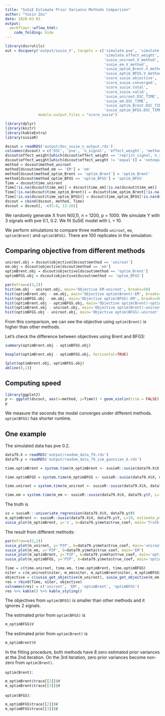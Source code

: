```yaml
---
title: "SuSiE Estimate Prior Variance Methods Comparison"
author: "Yuxin Zou"
date: 2020-03-03
output: 
  workflowr::wflow_html:
    code_folding: hide
---
```


```r
library(dscrutils)
out = dscquery('output/susie_V', targets = c('simulate.pve', 'simulate.n_signal', 
                                             'simulate.effect_weight',
                                             'susie_uniroot.V_method',
                                             'susie_em.V_method',
                                             'susie_optim_Brent.V_method',
                                             'susie_optim_BFGS.V_method',
                                             'score_susie.objective',
                                             'score_susie.converged',
                                             'score_susie.total',
                                             'score_susie.valid',
                                             'susie_uniroot.DSC_TIME',
                                             'susie_em.DSC_TIME',
                                             'susie_optim_Brent.DSC_TIME',
                                             'susie_optim_BFGS.DSC_TIME','score_susie'),
               module.output.files = "score_susie")
```

```r
library(dplyr)
library(knitr)
library(kableExtra)
library(susieR)
```

```r
dscout = readRDS('output/dsc_susie_v_output.rds')
colnames(dscout) = c('DSC', 'pve', 'n_signal', 'effect_weight', 'method_uniroot', 'method_em', 'method_optim_Brent', 'method_optim_BFGS','objective', 'converged', 'total', 'valid', 'time_uniroot', 'time_em', 'time_optim_Brent', 'time_optim_BFGS', 'file')
dscout$effect_weight[which(dscout$effect_weight == 'rep(1/n_signal, n_signal)')] = 'equal'
dscout$effect_weight[which(dscout$effect_weight != 'equal')] = 'notequal'
method = dscout$method_uniroot
method[dscout$method_em == 'EM'] = 'em'
method[dscout$method_optim_Brent == 'optim_Brent'] = 'optim_Brent'
method[dscout$method_optim_BFGS == 'optim_BFGS'] = 'optim_BFGS'
Time = dscout$time_uniroot
Time[!is.na(dscout$time_em)] = dscout$time_em[!is.na(dscout$time_em)]
Time[!is.na(dscout$time_optim_Brent)] = dscout$time_optim_Brent[!is.na(dscout$time_optim_Brent)]
Time[!is.na(dscout$time_optim_BFGS)] = dscout$time_optim_BFGS[!is.na(dscout$time_optim_BFGS)]
dscout = cbind(dscout, method, Time)
dscout = dscout[, -c(5:8, 13:16)]
```

We randomly generate X from N(0,1), n = 1200, p = 1000. We simulate Y with 3 signals with pve 0.1, 0.2. We fit SuSiE model with L = 10. 

We perform simulations to compare three methods `uniroot`, `em`, `optim(Brent)` and `optim(BFGS)`. There are 100 replicates in the simulation. 

## Comparing objective from different methods

```r
uniroot.obj = dscout$objective[dscout$method == 'uniroot']
em.obj = dscout$objective[dscout$method == 'em']
optimBrent.obj = dscout$objective[dscout$method == 'optim_Brent']
optimBFGS.obj = dscout$objective[dscout$method == 'optim_BFGS']
```

```r
par(mfrow=c(3,2))
hist(em.obj - uniroot.obj, main='Objective EM-uniroot', breaks=50)
hist(optimBrent.obj - em.obj, main='Objective optim(Brent)-EM', breaks=50)
hist(optimBFGS.obj - em.obj, main='Objective optim(BFGS)-EM', breaks=50)
hist(optimBrent.obj - optimBFGS.obj, main='Objective optim(Brent)-optim(BFGS)', breaks=50)
hist(optimBrent.obj - uniroot.obj, main='Objective optim(Brent)-uniroot', breaks=50)
hist(optimBFGS.obj - uniroot.obj, main='Objective optim(BFGS)-uniroot', breaks=50)
```

From this comparison, we can see the objective using `optim(Brent)` is higher than other methods.

Let's check the difference between objectives using Brent and BFGS:
```r
summary(optimBrent.obj - optimBFGS.obj)
```
```r
boxplot(optimBrent.obj - optimBFGS.obj, horizontal=TRUE)
```

```r
{plot(optimBrent.obj, optimBFGS.obj)
abline(0,1)}
```

## Computing speed

```r
library(ggplot2)
p <- ggplot(dscout, aes(x=method, y=Time)) + geom_violin(trim = FALSE) + coord_flip() + stat_summary(fun.y=mean, geom="point", shape=23, size=2)
p
```

We measure the seconds the model converges under different methods. `optim(BFGS)` has shorter runtime.

## One example

The simulated data has pve 0.2.

```r
data79.X = readRDS('output/random_data_79.rds')
data79.y = readRDS('output/random_data_79_sim_gaussian_6.rds')

time.optimBrent = system.time(m_optimBrent <- susieR::susie(data79.X$X, data79.y$Y, L=10, estimate_prior_method = 'optim_Brent', track_fit = T))['elapsed']

time.optimBFGS = system.time(m_optimBFGS <- susieR::susie(data79.X$X, data79.y$Y, L=10, estimate_prior_method  = 'optim_BFGS', track_fit = T))['elapsed']

time.uniroot = system.time(m_uniroot <- susieR::susie(data79.X$X, data79.y$Y, L=10, estimate_prior_method  = 'uniroot', track_fit = T))['elapsed']

time.em = system.time(m_em <- susieR::susie(data79.X$X, data79.y$Y, L=10, estimate_prior_method = 'EM', track_fit = T))['elapsed']
```

The truth is
```r
ss = susieR:::univariate_regression(data79.X$X, data79.y$Y)
m_optimBrent <- susieR::susie(data79.X$X, data79.y$Y, L=10, estimate_prior_method = 'optim_Brent', compute_univariate_zscore = T, track_fit = T)
susie_plot(m_optimBrent, y='z', b=data79.y$meta$true_coef, main='Truth')
```

The result from different methods:
```r
par(mfrow=c(2,2))
susie_plot(m_uniroot, y='PIP', b=data79.y$meta$true_coef, main='uniroot')
susie_plot(m_em, y='PIP', b=data79.y$meta$true_coef, main='EM')
susie_plot(m_optimBrent, y='PIP', b=data79.y$meta$true_coef, main='optim Brent')
susie_plot(m_optimBFGS, y='PIP', b=data79.y$meta$true_coef, main='optim BFGS')
```

```r
Time = c(time.uniroot, time.em, time.optimBrent, time.optimBFGS)
niter = c(m_uniroot$niter, m_em$niter, m_optimBrent$niter, m_optimBFGS$niter)
objective = c(susie_get_objective(m_uniroot), susie_get_objective(m_em), susie_get_objective(m_optimBrent), susie_get_objective(m_optimBFGS))
res = rbind(Time, niter, objective)
colnames(res) = c('uniroot', 'EM', 'optimBrent', 'optimBFGS')
res %>% kable() %>% kable_styling()
```

The objectives from `optim(BFGS)` is smaller than other methods and it ignores 2 signals.

The estimated prior from `optim(BFGS)` is
```r
m_optimBFGS$V
```

The estimated prior from `optim(Brent)` is
```r
m_optimBrent$V
```

In the fitting procedure, both methods have 8 zero estimated prior variances at the 2nd iteration. On the 3rd iteration, zero prior variances become non-zero from `optim(Brent)`.

`optim(Brent)`:
```r
m_optimBrent$trace[[2]]$V
m_optimBrent$trace[[3]]$V
```

`optim(BFGS)`:
```r
m_optimBFGS$trace[[2]]$V
m_optimBFGS$trace[[3]]$V
```
